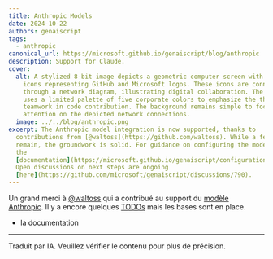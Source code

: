 ```yaml
---
title: Anthropic Models
date: 2024-10-22
authors: genaiscript
tags:
  - anthropic
canonical_url: https://microsoft.github.io/genaiscript/blog/anthropic
description: Support for Claude.
cover:
  alt: A stylized 8-bit image depicts a geometric computer screen with pixelated
    icons representing GitHub and Microsoft logos. These icons are connected
    through a network diagram, illustrating digital collaboration. The image
    uses a limited palette of five corporate colors to emphasize the theme of
    teamwork in code contribution. The background remains simple to focus
    attention on the depicted network connections.
  image: ../../blog/anthropic.png
excerpt: The Anthropic model integration is now supported, thanks to
  contributions from [@waltoss](https://github.com/waltoss). While a few tasks
  remain, the groundwork is solid. For guidance on configuring the model, check
  the
  [documentation](https://microsoft.github.io/genaiscript/configuration/anthropic).
  Open discussions on next steps are ongoing
  [here](https://github.com/microsoft/genaiscript/discussions/790).
---
```



<BlogNarration />

Un grand merci à [@waltoss](https://github.com/waltoss) qui a contribué au support du [modèle Anthropic](https://github.com/microsoft/genaiscript/pull/788). Il y a encore quelques [TODOs](https://github.com/microsoft/genaiscript/discussions/790) mais les bases sont en place.

- la documentation

<hr />

Traduit par IA. Veuillez vérifier le contenu pour plus de précision.
